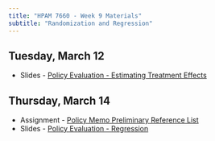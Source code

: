 ```yaml
---
title: "HPAM 7660 - Week 9 Materials"
subtitle: "Randomization and Regression"
---
```


## Tuesday, March 12

- Slides - [Policy Evaluation - Estimating Treatment Effects](/slides/HPAM_7660_Estimating_Treatment_Effects.pdf)

## Thursday, March 14

- Assignment - [Policy Memo Preliminary Reference List](https://tulane.instructure.com/courses/2275811/assignments/14494589)
- Slides - [Policy Evaluation - Regression](/slides/HPAM_7660_Regression.pdf)
